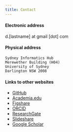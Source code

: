 ```yaml
---
title: Contact
---
```


#### Electronic address
d.[lastname] at gmail [dot] com

#### Physical address

    Sydney Informatics Hub
    Merewether Building (H04)
    University of Sydney
    Darlington NSW 2008

#### Links to other websites

* <a href="https://github.com/dvanic">GitHub</a>
* <a href="http://uq.academia.edu/DaryaVanichkina">Academia.edu</a>
* <a href="http://figshare.com/authors/Darya_Vanichkina/278260">Figshare</a>
* <a href="http://orcid.org/0000-0002-0406-164X"> ORCID </a>
* <a href="https://www.researchgate.net/profile/Darya_Vanichkina/">ResearchGate</a>
* <a href="http://www.slideshare.net/DaryaVanichkina1"> Slideshare </a>
* <a href="https://scholar.google.com/citations?user=rTMDV6UAAAAJ"> Google Scholar</a>